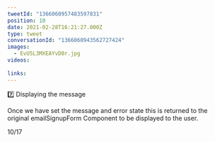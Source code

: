 ```yaml
---
tweetId: "1366060957483597831"
position: 10
date: 2021-02-28T16:21:27.000Z
type: tweet
conversationId: "1366060943562727424"
images:
  - EvU5L3MXEAYvD0r.jpg
videos:
  
links:
---
```

7️⃣ Displaying the message

Once we have set the message and error state this is returned to the original emailSignupForm Component to be displayed to the user.

10/17
